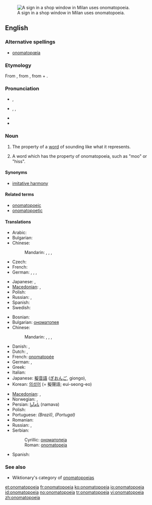 {{was wotd|2006|April|10}}
{{wikipedia}}
[[Image:Clocks no tic tac.JPG|thumb|right|A sign in a shop window in Milan uses onomatopoeia.]]
==English==

===Alternative spellings===
* [[onomatopœia]]

===Etymology===
From {{etyl|grc}} {{term|ὀνοματοποιία|sc=polytonic|tr=onomatopoiia||the coining of a word in imitation of a sound|lang=grc}}, from {{term|ονοματοποιέω|sc=polytonic|tr=onomatopoieo||to coin names|lang=grc}}, from {{term|ὄνομα|sc=polytonic|tr=onoma||name|lang=grc}} + {{term|ποιέω|sc=polytonic|tr=poieo||to make, to do, to produce|lang=grc}}.

===Pronunciation===
* {{a|RP}} {{IPA|/ˌɒnəˌmætə'piə/}}, {{SAMPA|/%Qn@%m{t@"pi@/}}
* {{a|US}} {{enPR|än'ə-măt'ə-pēʹə ''or'' än'ə-mät'ə-pēʹə}}, {{IPA|/ˌɑːnəˌmætə'piə/|/ˌɑːnəˌmɑːtə'piə/}}, {{SAMPA|/%A:n@%m{t@"pi@/|/%A:n@%mA:t@"pi@/}}
* {{audio|en-us-onomatopoeia.ogg|Audio (US)}}
* {{rhymes|iə}}

===Noun===
{{en-noun|s|pl2=onomatopoeiae|-}}

# {{uncountable}} The property of a [[word]] of sounding like what it represents.
# {{countable}} A word which has the property of onomatopoeia, such as "moo" or "hiss".

====Synonyms====
* [[imitative harmony]]

====Related terms====
* [[onomatopoeic]]
* [[onomatopoetic]]

====Translations====
{{trans-top|property}}
* Arabic: {{t|ar|محاكاة صوتية|f|tr=muHākāa Sawtiyya|sc=Arab}}
* Bulgarian: {{t|bg|ономатопея|f|tr=onomatopeja|sc=Cyrl}}
* Chinese:
*: Mandarin: {{t|cmn|象聲|sc=Hani|xs=Mandarin}},  {{t|cmn|象声|tr=xiàngshēng|sc=Hani|xs=Mandarin}},  {{t|cmn|擬聲|sc=Hani|xs=Mandarin}},  {{t|cmn|拟声|tr=nǐshēng|sc=Hani|xs=Mandarin}}
* Czech: {{t-|cs|onomatopoeia|f}}
* French: {{t+|fr|onomatopée|f}}
* German: {{t-|de|Onomatopoese|f}}, {{t+|de|Onomatopöie|f}},  {{t+|de|Lautmalerei}},  {{t|de|Schallnachahmung|f}}
{{trans-mid}}
* Japanese: {{t|ja|擬音|tr=ぎおん, gion|sc=Jpan}},  {{t|ja|擬声|tr=ぎせい, gisei|sc=Jpan}}
* [[Macedonian]]: {{t-|mk|ономатопеја|f|tr=onomatopéja|sc=Cyrl|xs=Macedonian}},  {{t|mk|подражавање|n|tr=podražávanje|sc=Cyrl|xs=Macedonian}}
* Polish: {{t-|pl|onomatopeja|f}}
* Russian: {{t|ru|звукоподражание|n|tr=zvukopodražánije|sc=Cyrl}},  {{t|ru|ономатопея|f|tr=onomatopéja|sc=Cyrl}}
* Spanish: {{t+|es|onomatopeya|f}}
* Swedish: {{t+|sv|onomatopoesi}}
{{trans-bottom}}

{{trans-top|word with this property}}
* Bosnian: {{t-|bs|onomatopeja|f}}
* Bulgarian: [[ономатопея#Bulgarian|ономатопея]] {{f}}
* Chinese:
*: Mandarin: {{t|cmn|象聲詞|sc=Hani|xs=Mandarin}},  {{t|cmn|象声词|tr=xiàngshēngcí|sc=Hani|xs=Mandarin}}, {{t|cmn|擬聲語|sc=Hani|xs=Mandarin}},  {{t|cmn|拟声语|tr=nǐshēngyǔ|sc=Hani|xs=Mandarin}}
* Danish: {{t+|da|onomatopoietikon}}, {{t+|da|lydord}}
* Dutch: {{t+|nl|onomatopee|f}}, {{t+|nl|klanknabootsing|f}}
* French: [[onomatopée]] {{f}}
* German: {{t-|de|Onomatopoese|f}}, {{t+|de|Onomatopöie|f}}
* Greek: {{t+|el|ονοματοποιία|f|sc=Grek}}
* Italian: {{t+|it|onomatopea}}
* Japanese: [[擬音語]] ([[ぎおんご]], giongo),  {{t|ja|擬声語|tr=ぎせいご, giseigo|sc=Jpan}}
* Korean: [[의성어]] (= 擬聲語; eui-seong-eo)
{{trans-mid}}
* [[Macedonian]]: {{t-|mk|ономатопеја|f|tr=onomatopéja|sc=Cyrl|xs=Macedonian}},  {{t|mk|подражавање|n|tr=podražávanje|sc=Cyrl|xs=Macedonian}}
* Norwegian: {{t-|no|lydord}},  {{t|no|onomatopoetikon}}
* Persian: [[نام‌آوا]] (namava)
* Polish: {{t-|pl|onomatopeja|f}}
* Portuguese: {{t+|pt|onomatopéia}} ''(Brazil)'', {{t+|pt|onomatopeia}} ''(Portugal)''
* Romanian: {{t-|ro|onomatopee|f}}
* Russian: {{t|ru|звукоподражание|n|tr=zvukopodražánije|sc=Cyrl}},  {{t|ru|ономатопея|f|tr=onomatopéja|sc=Cyrl}}
* Serbian:
*: Cyrillic: [[ономатопеја#Serbian|ономатопеја]] {{f}}
*: Roman: [[onomatopeja#Serbian|onomatopeja]] {{f}}
* Spanish: {{t+|es|onomatopeya}}
{{trans-bottom}}

===See also===
* Wiktionary's category of [[:Category:Onomatopoeia|onomatopoeias]]

[[et:onomatopoeia]]
[[fr:onomatopoeia]]
[[ko:onomatopoeia]]
[[io:onomatopoeia]]
[[id:onomatopoeia]]
[[no:onomatopoeia]]
[[tr:onomatopoeia]]
[[vi:onomatopoeia]]
[[zh:onomatopoeia]]